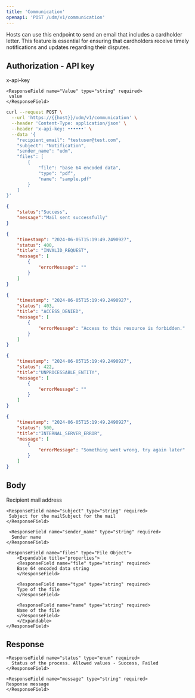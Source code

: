 ```yaml
---
title: 'Communication'
openapi: 'POST /udm/v1/communication'
---
```


<Card title="POST /udm/v1/communication" horizontal>
</Card>

Hosts can use this endpoint to send an email that includes a cardholder letter. This feature is essential for ensuring that cardholders receive timely notifications and updates regarding their disputes.


Authorization - API key
---
 <ResponseField name="Key" type="string" required>
      x-api-key
    </ResponseField>

    <ResponseField name="Value" type="string" required>
     value
    </ResponseField>  


<RequestExample>

```bash request
curl --request POST \
  --url 'https://{{host}}/udm/v1/communication' \
  --header 'Content-Type: application/json' \
  --header 'x-api-key: ••••••' \
  --data '{
    "recipient_email": "testuser@test.com",
    "subject": "Notification",
    "sender_name": "udm",
    "files": [
        {
            "file": "base 64 encoded data",
            "type": "pdf",
            "name": "sample.pdf"
        }
    ]
}'
```
</RequestExample>

<ResponseExample>

```json 200
{
    "status":"Success",
    "message":"Mail sent successfully"
}
```

```json 400
{
    "timestamp": "2024-06-05T15:19:49.2490927",
    "status": 400,
    "title": "INVALID_REQUEST",
    "message": [
        {
            "errorMessage": ""
        }
    ]
}
```

```json 403
{
    "timestamp": "2024-06-05T15:19:49.2490927",
    "status": 403,
    "title": "ACCESS_DENIED",
    "message": [
        {
            "errorMessage": "Access to this resource is forbidden."
        }
    ]
}
```

```json 422
{
    "timestamp": "2024-06-05T15:19:49.2490927",
    "status": 422,
    "title":"UNPROCESSABLE_ENTITY",
    "message": [
        {
            "errorMessage": ""
        }
    ]
}
```

```json 500
{
    "timestamp": "2024-06-05T15:19:49.2490927",
    "status": 500,
    "title":"INTERNAL_SERVER_ERROR",
    "message": [
        {
            "errorMessage": "Something went wrong, try again later"
        }
    ]
}
```
</ResponseExample>

Body
--- 

<ResponseField name="communication" type="Communication Object">
  <Expandable title="properties">
    <ResponseField name="recipient_email" type="string" required>
     Recipient mail address
    </ResponseField>

    <ResponseField name="subject" type="string" required>
     Subject for the mailSubject for the mail
    </ResponseField>

     <ResponseField name="sender_name" type="string" required>
      Sender name
    </ResponseField>

    <ResponseField name="files" type="File Object">
        <Expandable title="properties">
        <ResponseField name="file" type="string" required>
        Base 64 encoded data string
        </ResponseField>

        <ResponseField name="type" type="string" required>
        Type of the file
        </ResponseField>

        <ResponseField name="name" type="string" required>
        Name of the file
        </ResponseField>
        </Expandable>
    </ResponseField>
</Expandable>
</ResponseField>

Response
--- 

    <ResponseField name="status" type="enum" required>
      Status of the process. Allowed values - Success, Failed
    </ResponseField>

    <ResponseField name="message" type="string" required>
    Response message
    </ResponseField>

